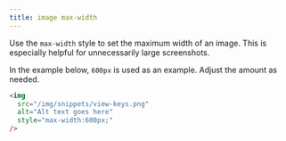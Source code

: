 ```yaml
---
title: image max-width
---
```


Use the `max-width` style to set the maximum width of an image. This is especially helpful for unnecessarily large screenshots.

In the example below, `600px` is used as an example. Adjust the amount as needed.

```html
<img
  src="/img/snippets/view-keys.png"
  alt="Alt text goes here"
  style="max-width:600px;"
/>
```
